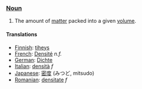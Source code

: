===[[Noun]]===

#The amount of [[matter]] packed into a given [[volume]].

==== Translations ====
*[[Finnish]]: [[tiheys]]
*[[French]]: [[Densité]] ''n.f.''
*[[German]]: [[Dichte]]
*[[Italian]]: [[densità]] ''f''
*[[Japanese]]: [[密度]] (みつど, mitsudo)
*[[Romanian]]: [[densitate]] ''f''